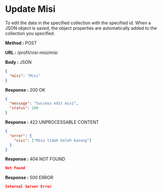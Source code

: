 
# Update Misi

To edit the data in the specified collection with the specified id.
When a JSON object is saved, the object properties are automatically added to the collection you specified.

**Method :** <Badge variant="success">POST</Badge>

**URL :** <Badge variant="dark">/profil/visi-misi/misi</Badge>

**Body :** <Badge variant="purple">JSON</Badge>

```json
{
  "misi": "Misi"
}
```

**Response :** <BadgeOutline variant="success">200 OK</BadgeOutline>

```json
{
  "message": "Success edit misi",
  "status": 200
}
```

**Response :** <BadgeOutline variant="info">422 UNPROCESSABLE CONTENT</BadgeOutline>

```json
{
  "error": {
    "visi": ["Misi tidak boleh kosong"]
  }
}
```

**Response :** <BadgeOutline variant="warning">404 NOT FOUND</BadgeOutline>

```json
Not Found
```

**Response :** <BadgeOutline variant="danger">500 ERROR</BadgeOutline>

```json
Internal Server Error
```
